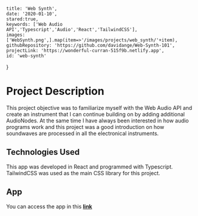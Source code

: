
    title: 'Web Synth',
    date: '2020-01-10',
    stared:true,
    keywords: ['Web Audio API','Typescript','Audio','React','TailwindCSS'],
    images: ['WebSynth.png',].map(item=>'/images/projects/web_synth/'+item),
    githubRepository: 'https://github.com/davidange/Web-Synth-101',
    projectLink: 'https://wonderful-curran-515f9b.netlify.app',
    id: 'web-synth'
}




# Project Description

This project objective was to familiarize myself with the Web Audio API and create an instrument that I can continue building on by adding additional AudioNodes.
At the same time I have always been interested in how audio programs work and this project was a good introduction on how soundwaves are processed in all the electronical instruments.
## Technologies Used

This app was developed in React and programmed with Typescript. TailwindCSS was used as the main CSS library for this project.

## App

You can access the app in this **[link](https://wonderful-curran-515f9b.netlify.app)**



